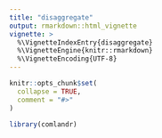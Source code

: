 ```yaml
---
title: "disaggregate"
output: rmarkdown::html_vignette
vignette: >
  %\VignetteIndexEntry{disaggregate}
  %\VignetteEngine{knitr::rmarkdown}
  %\VignetteEncoding{UTF-8}
---
```


```r
knitr::opts_chunk$set(
  collapse = TRUE,
  comment = "#>"
)
```

```r
library(comlandr)
```
